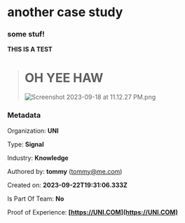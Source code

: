 # another case study

### some stuf!

**THIS IS A TEST**

> # OH YEE HAW
>
> ![Screenshot 2023-09-18 at 11.12.27 PM.png](https://media.mutual.supply/0dce56a4b829d41bba9a0c5e140f6acc-2023-09-22.png)


### Metadata

Organization: **UNI**

Type: **Signal**

Industry: **Knowledge**

Authored by: **tommy** (tommy@me.com)

Created on: **2023-09-22T19:31:06.333Z**

Is Part Of Team: **No**


Proof of Experience: **[https://UNI.COM](https://UNI.COM)**

